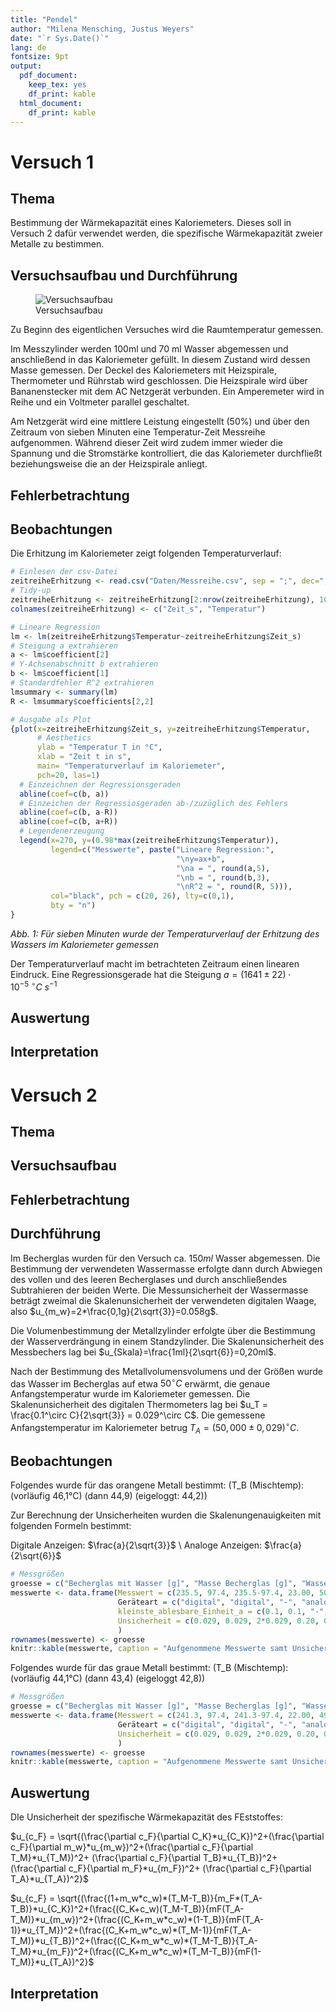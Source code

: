 ```yaml
---
title: "Pendel"
author: "Milena Mensching, Justus Weyers"
date: "`r Sys.Date()`"
lang: de
fontsize: 9pt
output:
  pdf_document: 
    keep_tex: yes
    df_print: kable
  html_document:
    df_print: kable
---
```


# Versuch 1

## Thema

Bestimmung der Wärmekapazität eines Kaloriemeters. 
Dieses soll in Versuch 2 dafür verwendet werden, die spezifische Wärmekapazität zweier Metalle zu bestimmen.

## Versuchsaufbau und Durchführung

![Versuchsaufbau]("Bilder/Versuchsaufbau.png")

Zu Beginn des eigentlichen Versuches wird die Raumtemperatur gemessen.

Im Messzylinder werden 100ml und 70 ml Wasser abgemessen und anschließend in das Kaloriemeter gefüllt.
In diesem Zustand wird dessen Masse gemessen.
Der Deckel des Kaloriemeters mit Heizspirale, Thermometer und Rührstab wird geschlossen. 
Die Heizspirale wird über Bananenstecker mit dem AC Netzgerät verbunden. 
Ein Amperemeter wird in Reihe und ein Voltmeter parallel geschaltet.

Am Netzgerät wird eine mittlere Leistung eingestellt (50%) und über den Zeitraum von sieben Minuten eine Temperatur-Zeit Messreihe aufgenommen. 
Während dieser Zeit wird zudem immer wieder die Spannung und die Stromstärke kontrolliert, die das Kaloriemeter durchfließt beziehungsweise die an der Heizspirale anliegt.

## Fehlerbetrachtung

## Beobachtungen
Die Erhitzung im Kaloriemeter zeigt folgenden Temperaturverlauf:
```r
# Einlesen der csv-Datei
zeitreiheErhitzung <- read.csv("Daten/Messreihe.csv", sep = ";", dec=",")
# Tidy-up
zeitreiheErhitzung <- zeitreiheErhitzung[2:nrow(zeitreiheErhitzung), 10:11]
colnames(zeitreiheErhitzung) <- c("Zeit_s", "Temperatur")

# Lineare Regression
lm <- lm(zeitreiheErhitzung$Temperatur~zeitreiheErhitzung$Zeit_s)
# Steigung a extrahieren
a <- lm$coefficient[2]
# Y-Achsenabschnitt b extrahieren
b <- lm$coefficient[1]
# Standardfehler R^2 extrahieren
lmsummary <- summary(lm)
R <- lmsummary$coefficients[2,2]

# Ausgabe als Plot
{plot(x=zeitreiheErhitzung$Zeit_s, y=zeitreiheErhitzung$Temperatur,
      # Aesthetics
      ylab = "Temperatur T in °C",
      xlab = "Zeit t in s",
      main= "Temperaturverlauf im Kaloriemeter",
      pch=20, las=1)
  # Einzeichnen der Regressionsgeraden
  abline(coef=c(b, a))
  # Einzeichen der Regressiosgeraden ab-/zuzüglich des Fehlers
  abline(coef=c(b, a-R))
  abline(coef=c(b, a+R))
  # Legendenerzeugung
  legend(x=270, y=(0.98*max(zeitreiheErhitzung$Temperatur)), 
         legend=c("Messwerte", paste("Lineare Regression:",
                                     "\ny=ax+b",
                                     "\na = ", round(a,5), 
                                     "\nb = ", round(b,3),
                                     "\nR^2 = ", round(R, 5))),
         col="black", pch = c(20, 26), lty=c(0,1),
         bty = "n")
}
```
*Abb. 1: Für sieben Minuten wurde der Temperaturverlauf der Erhitzung des Wassers im Kaloriemeter gemessen*

Der Temperaturverlauf macht im betrachteten Zeitraum einen linearen Eindruck.
Eine Regressionsgerade hat die Steigung $a=(1641\pm 22)\cdot 10^{-5}\ ^{\circ} C\ s^{-1}$

## Auswertung

## Interpretation


# Versuch 2

## Thema

## Versuchsaufbau

## Fehlerbetrachtung

## Durchführung

Im Becherglas wurden für den Versuch ca. $150ml$ Wasser abgemessen.
Die Bestimmung der verwendeten Wassermasse erfolgte dann durch Abwiegen des vollen und des leeren Becherglases und durch anschließendes Subtrahieren der beiden Werte.
Die Messunsicherheit der Wassermasse beträgt zweimal die Skalenunsicherheit der verwendeten digitalen Waage, also $u_{m_w}=2*\frac{0,1g}{2\sqrt{3}}=0.058g$.

Die Volumenbestimmung der Metallzylinder erfolgte über die Bestimmung der Wasserverdrängung in einem Standzylinder.
Die Skalenunsicherheit des Messbechers lag bei $u_{Skala}=\frac{1ml}{2\sqrt{6}}=0,20ml$.

Nach der Bestimmung des Metallvolumensvolumens und der Größen wurde das Wasser im Becherglas auf etwa $50^\circ C$ erwärmt, die genaue Anfangstemperatur wurde im Kaloriemeter gemessen.
Die Skalenunsicherheit des digitalen Thermometers lag bei $u_T = \frac{0.1^\circ C}{2\sqrt{3}} = 0.029^\circ C$.
Die gemessene Anfangstemperatur im Kaloriemeter betrug $T_A=(50,000\pm 0,029)^\circ C$.

## Beobachtungen
Folgendes wurde für das orangene Metall bestimmt:
(T_B (Mischtemp): (vorläufig 46,1°C) (dann 44,9) (eigeloggt: 44,2))

Zur Berechnung der Unsicherheiten wurden die Skalenungenauigkeiten mit folgenden Formeln bestimmt:

Digitale Anzeigen: $\frac{a}{2\sqrt{3}}$ \\
Analoge Anzeigen: $\frac{a}{2\sqrt{6}}$
```r
# Messgrößen
groesse = c("Becherglas mit Wasser [g]", "Masse Becherglas [g]", "Wassermasse [g]", "Metallvolumen [ml]", "Anfangstemperatur [°C]", "Mischtemperatur [°C]")
messwerte <- data.frame(Messwert = c(235.5, 97.4, 235.5-97.4, 23.00, 50.000, 44.2),
                        Geräteart = c("digital", "digital", "-", "analog", "digital", "digital"),
                        kleinste_ablesbare_Einheit_a = c(0.1, 0.1, "-", 1, 0.1, 0.1),
                        Unsicherheit = c(0.029, 0.029, 2*0.029, 0.20, 0.029, 0.029)
                        )
rownames(messwerte) <- groesse
knitr::kable(messwerte, caption = "Aufgenommene Messwerte samt Unsicherheiten für das untersuchte orangene Metall")
```

Folgendes wurde für das graue Metall bestimmt:
(T_B (Mischtemp): (vorläufig 44,1°C) (dann 43,4) (eigeloggt 42,8))
```r
# Messgrößen
groesse = c("Becherglas mit Wasser [g]", "Masse Becherglas [g]", "Wassermasse [g]", "Metallvolumen [cm³]", "Anfangstemperatur [°C]", "Mischtemperatur [°C]")
messwerte <- data.frame(Messwert = c(241.3, 97.4, 241.3-97.4, 22.00, 49.100, 42.8),
                        Geräteart = c("digital", "digital", "-", "analog", "digital", "digital"),
                        Unsicherheit = c(0.029, 0.029, 2*0.029, 0.20, 0.029, 0.029)
                        )
rownames(messwerte) <- groesse
knitr::kable(messwerte, caption = "Aufgenommene Messwerte samt Unsicherheiten für das untersuchte graue Metall")
```

## Auswertung
DIe Unsicherheit der spezifische Wärmekapazität des FEststoffes:


$u_{c_F} = \sqrt{(\frac{\partial c_F}{\partial C_K}*u_{C_K})^2+(\frac{\partial c_F}{\partial m_w}*u_{m_w})^2+(\frac{\partial c_F}{\partial T_M}*u_{T_M})^2+ (\frac{\partial c_F}{\partial T_B}*u_{T_B})^2+ (\frac{\partial c_F}{\partial m_F}*u_{m_F})^2+ (\frac{\partial c_F}{\partial T_A}*u_{T_A})^2}$

$u_{c_F} = \sqrt{(\frac{(1+m_w*c_w)*(T_M-T_B)}{m_F*(T_A-T_B)}*u_{C_K})^2+(\frac{(C_K+c_w)(T_M-T_B)}{mF(T_A-T_M)}*u_{m_w})^2+(\frac{(C_K+m_w*c_w)*(1-T_B)}{mF(T_A-1)}*u_{T_M})^2+(\frac{(C_K+m_w*c_w)*(T_M-1)}{mF(T_A-T_M)}*u_{T_B})^2+(\frac{(C_K+m_w*c_w)*(T_M-T_B)}{T_A-T_M}*u_{m_F})^2+(\frac{(C_K+m_w*c_w)*(T_M-T_B)}{mF(1-T_M)}*u_{T_A})^2}$


## Interpretation
